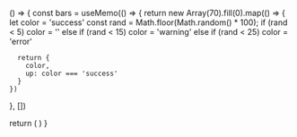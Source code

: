 () => {
  const bars = useMemo(() => {
    return new Array(70).fill(0).map(() => {
      let color = 'success'
      const rand = Math.floor(Math.random() * 100);
      if (rand < 5) color = ''
      else if (rand < 15) color = 'warning'
      else if (rand < 25) color = 'error'

      return {
        color,
        up: color === 'success'
      }
    })
  }, [])

  return (
    <Uptime
      bars={bars}
    />
  )
}

